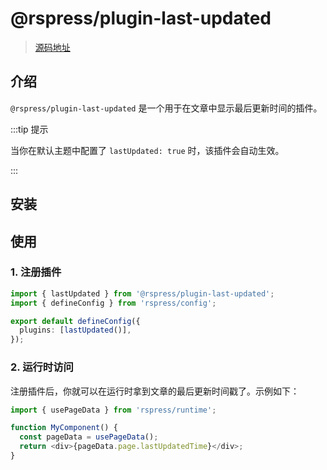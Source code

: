 # @rspress/plugin-last-updated


> [源码地址](https://github.com/web-infra-dev/rspress/tree/main/packages/plugin-last-updated)

## 介绍

`@rspress/plugin-last-updated` 是一个用于在文章中显示最后更新时间的插件。

:::tip 提示

当你在默认主题中配置了 `lastUpdated: true` 时，该插件会自动生效。

:::

## 安装

<PackageManagerTabs command="add @rspress/plugin-last-updated -D" />

## 使用

### 1. 注册插件

```ts title="rspress.config.ts"
import { lastUpdated } from '@rspress/plugin-last-updated';
import { defineConfig } from 'rspress/config';

export default defineConfig({
  plugins: [lastUpdated()],
});
```

### 2. 运行时访问

注册插件后，你就可以在运行时拿到文章的最后更新时间戳了。示例如下：

```ts
import { usePageData } from 'rspress/runtime';

function MyComponent() {
  const pageData = usePageData();
  return <div>{pageData.page.lastUpdatedTime}</div>;
}
```
